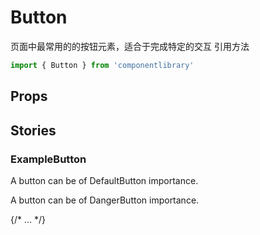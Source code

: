 
<Meta of={ButtonStories} />

# Button

页面中最常用的的按钮元素，适合于完成特定的交互
引用方法
~~~js
import { Button } from 'componentlibrary'
~~~
<Primary />

## Props

<Controls />

## Stories

### ExampleButton

A button can be of DefaultButton importance.

<Story of={ButtonStories.DefaultButton} />

A button can be of DangerButton importance.

<Story of={ButtonStories.DangerButton} />

{/* ... */}